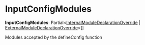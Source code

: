 
# InputConfigModules

 **InputConfigModules**: Partial&#60;[InternalModuleDeclarationOverride](../../../types/types.InternalModuleDeclarationOverride/page.mdx) \| [ExternalModuleDeclarationOverride](../../../types/types.ExternalModuleDeclarationOverride/page.mdx)&#62;[]

Modules accepted by the defineConfig function
